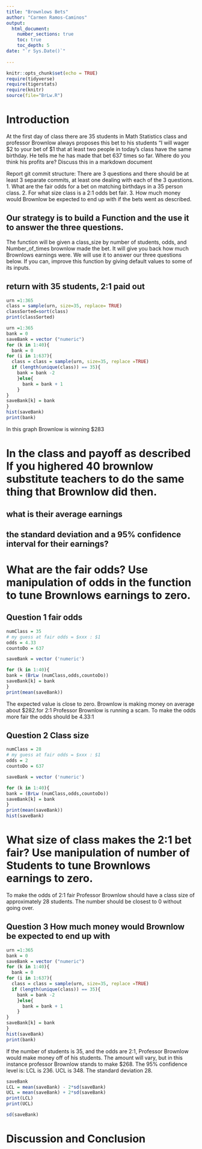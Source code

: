 ```yaml
---
title: "Brownlows Bets"
author: "Carmen Ramos-Caminos"
output: 
  html_document:
    number_sections: true
    toc: true
    toc_depth: 5
date: "`r Sys.Date()`"    
    
---
```

```r
knitr::opts_chunk$set(echo = TRUE)
require(tidyverse)
require(tigerstats)
require(knitr)
source(file="BrLw.R")
```

<!-- We recommend you use git branches -- create a separate branch for each major section i.e. Introduction, Methods, Results, Inferential Results, and Discussion and Conclusions - leave the YAML block untouched until the final merge where you put in your own name !-->

# Introduction

<!--In this section you explain what you are trying to show.  Where did the data come from?  What is the research or other question you are trying to answer?!-->

At the first day of class there are 35 students in Math Statistics class and professor Brownlow always proposes this bet to his students "I will wager $2 to your bet of $1 that at least two people in today's class have  the same birthday.  He tells me he has made that bet 637 times so far. Where do you think his profits are? Discuss this in a markdown document
 
Report git commit structure:
There are 3 questions and there should be at least 3 separate commits, at least one dealing with each of the 3 questions.
1. What are the fair odds for a bet on matching birthdays in a 35 person class.
2. For what size class is a 2:1 odds bet fair.
3. How much money would Brownlow be expected to end up with if the bets went as described.

## Our strategy is to build a Function and the use it to answer the three questions. 

The function will be given a class_size by number of students, odds, and Number_of_times brownlow made the bet.  It will give you back how much Brownlows earnings were. We will use it to answer our three questions below. If you can, improve this function by giving default values to some of its inputs.  

## return with 35 students, 2:1 paid out

```r
urn =1:365
class = sample(urn, size=35, replace= TRUE)
classSorted=sort(class)
print(classSorted)
```

```r
urn =1:365
bank = 0
saveBank = vector ("numeric")
for (k in 1:40){
  bank = 0
for (i in 1:637){
  class = class = sample(urn, size=35, replace =TRUE)
  if (length(unique(class)) == 35){ 
    bank = bank -2 
    }else{
      bank = bank + 1
    }
}
saveBank[k] = bank
}
hist(saveBank)
print(bank)
```
In this graph Brownlow is winning $283 

# In the class and payoff as described  If you highered 40 brownlow substitute teachers to do the same thing that Brownlow did then.
## what is their average earnings
## the standard deviation and a 95% confidence interval for their earnings?
  
<!--Explain and display your method of coming up with a 95% confidence interval of  professor Brownlows winnings (or losings)-->  

# What are the fair odds? Use manipulation of odds in the function to tune Brownlows earnings to zero.  

## Question 1  fair odds

```r
numClass = 35
# my guess at fair odds = $xxx : $1
odds = 4.33
countoDo = 637

saveBank = vector ('numeric')

for (k in 1:40){
bank = (BrLw (numClass,odds,countoDo))
saveBank[k] = bank
}
print(mean(saveBank))

``` 
The expected value is close to zero. Brownlow is making money on average about $282.for 2:1 Professor Brownlow is running a scam. To make the odds more fair the odds should be 4.33:1

## Question 2 Class size 

```r
numClass = 28
# my guess at fair odds = $xxx : $1
odds = 2
countoDo = 637

saveBank = vector ('numeric')

for (k in 1:40){
bank = (BrLw (numClass,odds,countoDo))
saveBank[k] = bank
}
print(mean(saveBank))
hist(saveBank)
``` 

<!--Decide on your methods:  In this section explain the approach you will take to attack the issue --- how will you decide on a likely estimate of professor Brownlow's earnings or losses after 637 bets. Also explain how you construct a 95% confidence interval about your estimate of his winnings !-->


# What size of class makes the 2:1 bet fair?  Use manipulation of number of Students to tune Brownlows earnings to zero.

To make the odds of 2:1 fair Professor Brownlow should have a class size of approximately 28 students. The number should be closest to 0 without going over. 

## Question 3 How much money would Brownlow be expected to end up with
<!--Explain and display the results of your method of coming up with the estimate of professor Brownlows betting profits!-->
```r
urn =1:365
bank = 0
saveBank = vector ("numeric")
for (k in 1:40){
  bank = 0
for (i in 1:637){
  class = class = sample(urn, size=35, replace =TRUE)
  if (length(unique(class)) == 35){ 
    bank = bank -2 
    }else{
      bank = bank + 1
    }
}
saveBank[k] = bank
}
hist(saveBank)
print(bank)
```

If the number of students is 35, and the odds are 2:1, Professor Brownlow would make money off of his students. The amount will vary, but in this instance professor Brownlow stands to  make $268. 
The 95% confidence level is: LCL is 236. UCL is 348. The standard deviation 28. 

```r
saveBank
LCL = mean(saveBank) - 2*sd(saveBank)
UCL = mean(saveBank) + 2*sd(saveBank)
print(LCL)
print(UCL)
```

```r
sd(saveBank)
```


# Discussion and Conclusion

<!--Discussion and conclusion here.  If professor Brownlow is consistantly making or losing money how could he change his payout so that his profits center on zero?  Also discuss what size his class should be in order to have his current scheme balance at zero profit.!-->

